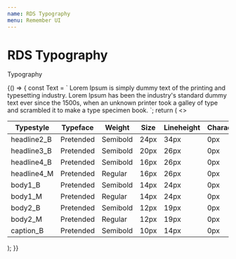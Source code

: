 ```yaml
---
name: RDS Typography
menu: Remember UI
---
```



# RDS Typography

Typography

<Playground>
  {() => {
    const Text = `
      Lorem Ipsum is simply dummy text of the printing and typesetting industry. 
      Lorem Ipsum has been the industry's standard dummy text ever since the 1500s, 
      when an unknown printer took a galley of type and scrambled it to make a type specimen book. 
    `;
    return (
      <>
        <script>
          <link rel="stylesheet" type="text/css" href="https://cdn.jsdelivr.net/gh/orioncactus/pretendard/dist/web/static/pretendard-dynamic-subset.css" />
        </script>
        <Title>RDS Web Fonts</Title>
        <table style={{ width: '100%', textAlign: "center" }}>
          <thead>
            <tr>
              <th>Typestyle</th>
              <th>Typeface</th>
              <th>Weight</th>
              <th>Size</th>
              <th>Lineheight</th>
              <th>Character</th>
            </tr>
          </thead>
          <tr>
            <td>
              <TypeItem typo="headline2_B">headline2_B</TypeItem>
            </td>
            <td>Pretended</td>
            <td>
              <TypeItem typo="headline2_B">Semibold</TypeItem>
            </td>
            <td>24px</td>
            <td>34px</td>
            <td>0px</td>
          </tr>
          <tr>
            <td>
              <TypeItem typo="headline3_B">headline3_B</TypeItem>
            </td>
            <td>Pretended</td>
            <td>
              <TypeItem typo="headline3_B">Semibold</TypeItem>
            </td>
            <td>20px</td>
            <td>26px</td>
            <td>0px</td>
          </tr>
          <tr>
            <td>
              <TypeItem typo="headline4_B">headline4_B</TypeItem>
            </td>
            <td>Pretended</td>
            <td>
              <TypeItem typo="headline4_B">Semibold</TypeItem>
            </td>
            <td>16px</td>
            <td>26px</td>
            <td>0px</td>
          </tr>
          <tr>
            <td>
              <TypeItem typo="headline4_M">headline4_M</TypeItem>
            </td>
            <td>Pretended</td>
            <td>
              <TypeItem typo="headline4_M">Regular</TypeItem>
            </td>
            <td>16px</td>
            <td>26px</td>
            <td>0px</td>
          </tr>
          <tr>
            <td>
              <TypeItem typo="body1_B">body1_B</TypeItem>
            </td>
            <td>Pretended</td>
            <td>
              <TypeItem typo="body1_B">Semibold</TypeItem>
            </td>
            <td>14px</td>
            <td>24px</td>
            <td>0px</td>
          </tr>
          <tr>
            <td>
              <TypeItem typo="body1_M">body1_M</TypeItem>
            </td>
            <td>Pretended</td>
            <td>
              <TypeItem typo="body1_M">Regular</TypeItem>
            </td>
            <td>14px</td>
            <td>24px</td>
            <td>0px</td>
          </tr>
          <tr>
            <td>
              <TypeItem typo="body2_B">body2_B</TypeItem>
            </td>
            <td>Pretended</td>
            <td>
              <TypeItem typo="body2_B">Semibold</TypeItem>
            </td>
            <td>12px</td>
            <td>19px</td>
            <td>0px</td>
          </tr>
          <tr>
            <td>
              <TypeItem typo="body2_M">body2_M</TypeItem>
            </td>
            <td>Pretended</td>
            <td>
              <TypeItem typo="body2_M">Regular</TypeItem>
            </td>
            <td>12px</td>
            <td>19px</td>
            <td>0px</td>
          </tr>
          <tr>
            <td>
              <TypeItem typo="caption_B">caption_B</TypeItem>
            </td>
            <td>Pretended</td>
            <td>
              <TypeItem typo="caption_B">Semibold</TypeItem>
            </td>
            <td>10px</td>
            <td>14px</td>
            <td>0px</td>
          </tr>
        </table>
      </>
    );
  }}
</Playground>
